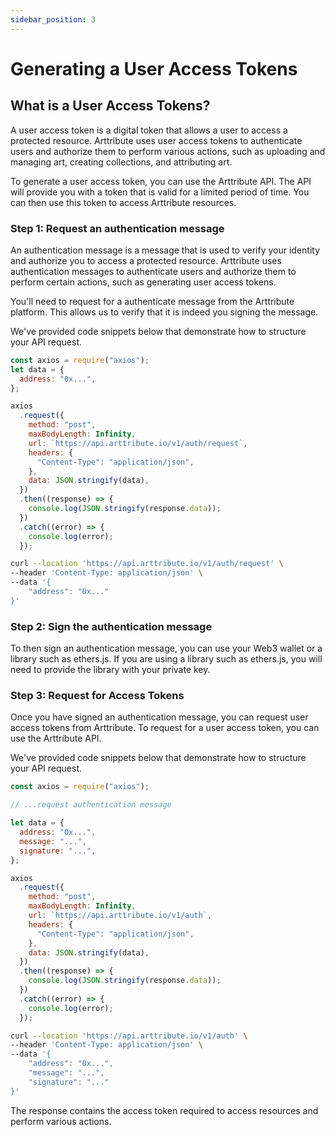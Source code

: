 ```yaml
---
sidebar_position: 3
---
```



# Generating a User Access Tokens

## What is a User Access Tokens?

A user access token is a digital token that allows a user to access a protected resource. Arttribute uses user access tokens to authenticate users and authorize them to perform various actions, such as uploading and managing art, creating collections, and attributing art.

To generate a user access token, you can use the Arttribute API. The API will provide you with a token that is valid for a limited period of time. You can then use this token to access Arttribute resources.

### Step 1: Request an authentication message

An authentication message is a message that is used to verify your identity and authorize you to access a protected resource. Arttribute uses authentication messages to authenticate users and authorize them to perform certain actions, such as generating user access tokens.

You'll need to request for a authenticate message from the Arttribute platform. This allows us to verify that it is indeed you signing the message.

We've provided code snippets below that demonstrate how to structure your API request.

<!-- import Baseurl from "@site/src/components/reusable/BaseUrl";
<Baseurl></Baseurl>; -->

<Tabs>

<TabItem value="nodejs" label="NodeJS">

```js title="Making a Node JS request with axios"
const axios = require("axios");
let data = {
  address: "0x...",
};

axios
  .request({
    method: "post",
    maxBodyLength: Infinity,
    url: `https://api.arttribute.io/v1/auth/request`,
    headers: {
      "Content-Type": "application/json",
    },
    data: JSON.stringify(data),
  })
  .then((response) => {
    console.log(JSON.stringify(response.data));
  })
  .catch((error) => {
    console.log(error);
  });
```

</TabItem>

<TabItem value="curl" label="cURL">

```bash title="Making a POST request with cURL"
curl --location 'https://api.arttribute.io/v1/auth/request' \
--header 'Content-Type: application/json' \
--data '{
    "address": "0x..."
}'
```

</TabItem>

</Tabs>

### Step 2: Sign the authentication message

To then sign an authentication message, you can use your Web3 wallet or a library such as ethers.js. If you are using a library such as ethers.js, you will need to provide the library with your private key.

[//]: # "// TODO: Insert snippet for how to sign the message on the web, nodejs and maybe cli"

### Step 3: Request for Access Tokens

Once you have signed an authentication message, you can request user access tokens from Arttribute. To request for a user access token, you can use the Arttribute API.

We've provided code snippets below that demonstrate how to structure your API request.

<!-- import Baseurl from "@site/src/components/reusable/BaseUrl";
<Baseurl></Baseurl>; -->

<Tabs>

<TabItem value="nodejs" label="NodeJS">

```js title="Making a Node JS request with axios"
const axios = require("axios");

// ...request authentication message

let data = {
  address: "0x...",
  message: "...",
  signature: "...",
};

axios
  .request({
    method: "post",
    maxBodyLength: Infinity,
    url: `https://api.arttribute.io/v1/auth`,
    headers: {
      "Content-Type": "application/json",
    },
    data: JSON.stringify(data),
  })
  .then((response) => {
    console.log(JSON.stringify(response.data));
  })
  .catch((error) => {
    console.log(error);
  });
```

</TabItem>

<TabItem value="curl" label="cURL">

```bash title="Making a POST request with cURL"
curl --location 'https://api.arttribute.io/v1/auth' \
--header 'Content-Type: application/json' \
--data '{
    "address": "0x...",
    "message": "...",
    "signature": "..."
}'
```

</TabItem>

</Tabs>

The response contains the access token required to access resources and perform various actions.
